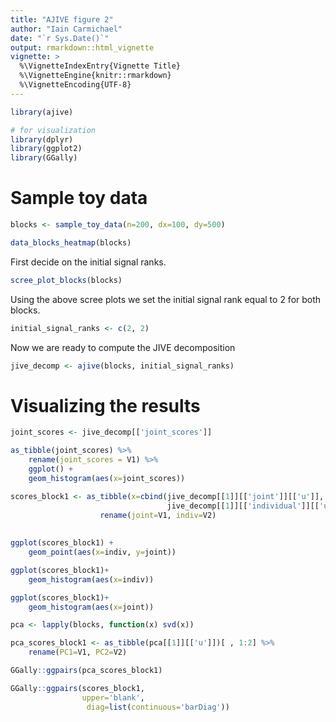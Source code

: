 ```yaml
---
title: "AJIVE figure 2"
author: "Iain Carmichael"
date: "`r Sys.Date()`"
output: rmarkdown::html_vignette
vignette: >
  %\VignetteIndexEntry{Vignette Title}
  %\VignetteEngine{knitr::rmarkdown}
  %\VignetteEncoding{UTF-8}
---
```



```r

library(ajive)

# for visualization
library(dplyr)
library(ggplot2)
library(GGally)
```

# Sample toy data


```r
blocks <- sample_toy_data(n=200, dx=100, dy=500)

data_blocks_heatmap(blocks)
```

First decide on the initial signal ranks.
```r
scree_plot_blocks(blocks)
```

Using the above scree plots we set the initial signal rank equal to 2 for both blocks.
```r
initial_signal_ranks <- c(2, 2)
```

Now we are ready to compute the JIVE decomposition
```r
jive_decomp <- ajive(blocks, initial_signal_ranks)
```

# Visualizing the results

```r

joint_scores <- jive_decomp[['joint_scores']]

as_tibble(joint_scores) %>% 
    rename(joint_scores = V1) %>% 
    ggplot() + 
    geom_histogram(aes(x=joint_scores))
```


```r
scores_block1 <- as_tibble(x=cbind(jive_decomp[[1]][['joint']][['u']],
                                   jive_decomp[[1]][['individual']][['u']])) %>% 
                    rename(joint=V1, indiv=V2)
                    
             
ggplot(scores_block1) + 
    geom_point(aes(x=indiv, y=joint))
```


```r
ggplot(scores_block1)+
    geom_histogram(aes(x=indiv))

ggplot(scores_block1)+
    geom_histogram(aes(x=joint))
```


```r
pca <- lapply(blocks, function(x) svd(x))
```

```r
pca_scores_block1 <- as_tibble(pca[[1]][['u']])[ , 1:2] %>% 
    rename(PC1=V1, PC2=V2)

GGally::ggpairs(pca_scores_block1)
```

```r
GGally::ggpairs(scores_block1,
                upper='blank',
                 diag=list(continuous='barDiag'))
```






